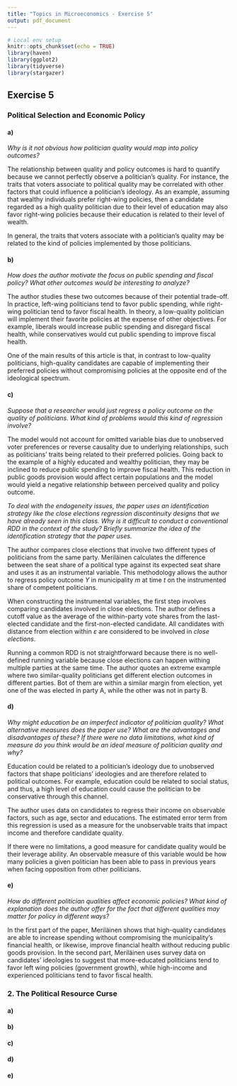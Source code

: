```yaml
---
title: "Topics in Microeconomics - Exercise 5"
output: pdf_document
---
```


```r
# Local env setup
knitr::opts_chunk$set(echo = TRUE)
library(haven)
library(ggplot2)
library(tidyverse)
library(stargazer)
```

## Exercise 5

###  Political Selection and Economic Policy

#### a)
_Why is it not obvious how politician quality would map into policy outcomes?_

The relationship between quality and policy outcomes is hard to quantify because we cannot perfectly observe
a politician's quality. For instance, the traits that voters associate to political quality may be correlated
with other factors that could influence a politician's ideology. As an example, assuming that wealthy individuals
prefer right-wing policies, then a candidate regarded as a high quality politician due to their level of education
may also favor right-wing policies because their education is related to their level of wealth.

In general, the traits that voters associate with a politician's quality may be related to the kind of policies
implemented by those politicians.

#### b)
_How does the author motivate the focus on public spending and fiscal policy? What other outcomes would be
interesting to analyze?_

The author studies these two outcomes because of their potential trade-off. In practice, left-wing politicians tend to
favor public spending, while right-wing politician tend to favor fiscal health. In theory, a low-quality politician
will implement their favorite policies at the expense of other objectives. For example, liberals would increase public
spending and disregard fiscal health, while conservatives would cut public spending to improve fiscal health.

One of the main results of this article is that, in contrast to low-quality politicians, high-quality candidates are
capable of implementing their preferred policies without compromising policies at the opposite end of the ideological
spectrum.

#### c)
_Suppose that a researcher would just regress a policy outcome on the quality of politicians. What kind of problems
would this kind of regression involve?_

The model would not account for omitted variable bias due to unobserved voter preferences or reverse causality due to
underlying relationships, such as politicians' traits being related to their preferred policies. Going back
to the example of a highly educated and wealthy politician, they may be inclined to reduce public spending to improve
fiscal health. This reduction in public goods provision would affect certain populations and the model would yield
a negative relationship between perceived quality and policy outcome.

_To deal with the endogeneity issues, the paper uses an identification strategy like the close elections regression
discontinuity designs that we have already seen in this class. Why is it difficult to conduct a conventional RDD in the
context of the study? Briefly summarize the idea of the identification strategy that the paper uses._

The author compares close elections that involve two different types of politicians from the same party. Meriläinen
calculates the difference between the seat share of a political type against its expected seat share and uses it as an
instrumental variable. This methodology allows the author to regress policy outcome $Y$ in municipality $m$ at time $t$
on the instrumented share of competent politicians.

When constructing the instrumental variables, the first step involves comparing candidates involved in close elections.
The author defines a cutoff value as the average of the within-party vote shares from the last-elected candidate and
the first-non-elected candidate. All candidates with distance from election within $\varepsilon$ are considered to be
involved in _close elections_.

Running a common RDD is not straightforward because there is no well-defined running variable because close elections
can happen withing multiple parties at the same time. The author quotes an extreme example where two similar-quality
politicians get different election outcomes in different parties. Bot of them are within a similar margin from election,
yet one of the was elected in party A, while the other was not in party B.

#### d)
_Why might education be an imperfect indicator of politician quality? What alternative measures does the paper use?
What are the advantages and disadvantages of these? If there were no data limitations, what kind of measure do you
think would be an ideal measure of politician quality and why?_

Education could be related to a politician's ideology due to unobserved factors that shape politicians' ideologies and
are therefore related to political outcomes. For example, education could be related to social status, and thus, a high
level of education could cause the politician to be conservative through this channel.

The author uses data on candidates to regress their income on observable factors, such as age, sector and educations.
The estimated error term from this regression is used as a measure for the unobservable traits that impact income and
therefore candidate quality.

If there were no limitations, a good measure for candidate quality would be their leverage ability. An observable
measure of this variable would be how many policies a given politician has been able to pass in previous years when
facing opposition from other politicians.

#### e)
_How do different politician qualities affect economic policies? What kind of explanation does the author offer for
the fact that different qualities may matter for policy in different ways?_

In the first part of the paper, Meriläinen shows that high-quality candidates are able to increase spending without
compromising the municipality's financial health, or likewise, improve financial health without reducing public goods
provision. In the second part, Meriläinen uses survey data on candidates' ideologies to suggest that more-educated
politicians tend to favor left wing policies (government growth), while high-income and experienced politicians tend to
favor fiscal health.

### 2. The Political Resource Curse

#### a) 

#### b) 

#### c) 

#### d) 

#### e) 
